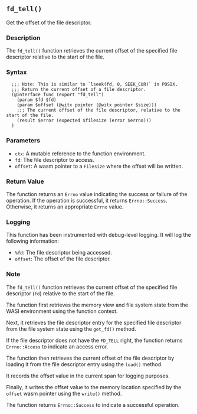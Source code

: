 ## `fd_tell()`

Get the offset of the file descriptor.

### Description

The `fd_tell()` function retrieves the current offset of the specified file descriptor relative to the start of the file.

### Syntax

```ebnf
  ;;; Note: This is similar to `lseek(fd, 0, SEEK_CUR)` in POSIX.
  ;;; Return the current offset of a file descriptor.
  (@interface func (export "fd_tell")
    (param $fd $fd)
    (param $offset (@witx pointer (@witx pointer $size)))
    ;;; The current offset of the file descriptor, relative to the start of the file.
    (result $error (expected $filesize (error $errno)))
  )
```
### Parameters

- `ctx`: A mutable reference to the function environment.
- `fd`: The file descriptor to access.
- `offset`: A wasm pointer to a `Filesize` where the offset will be written.

### Return Value

The function returns an `Errno` value indicating the success or failure of the operation. If the operation is successful, it returns `Errno::Success`. Otherwise, it returns an appropriate `Errno` value.

### Logging

This function has been instrumented with debug-level logging. It will log the following information:

- `%fd`: The file descriptor being accessed.
- `offset`: The offset of the file descriptor.

### Note

The `fd_tell()` function retrieves the current offset of the specified file descriptor (`fd`) relative to the start of the file.

The function first retrieves the memory view and file system state from the WASI environment using the function context.

Next, it retrieves the file descriptor entry for the specified file descriptor from the file system state using the `get_fd()` method.

If the file descriptor does not have the `FD_TELL` right, the function returns `Errno::Access` to indicate an access error.

The function then retrieves the current offset of the file descriptor by loading it from the file descriptor entry using the `load()` method.

It records the offset value in the current span for logging purposes.

Finally, it writes the offset value to the memory location specified by the `offset` wasm pointer using the `write()` method.

The function returns `Errno::Success` to indicate a successful operation.
